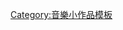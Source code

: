 {{Asbox
| image     = Nuvola_apps_kscd.svg
| pix       = 30
| subject   = 
| qualifier = 與[[單曲]]相關
| category  = 單曲小作品
| tempsort  =  
| name      = Template:Single-stub
}}<noinclude>
[[Category:音樂小作品模板]]
</noinclude>